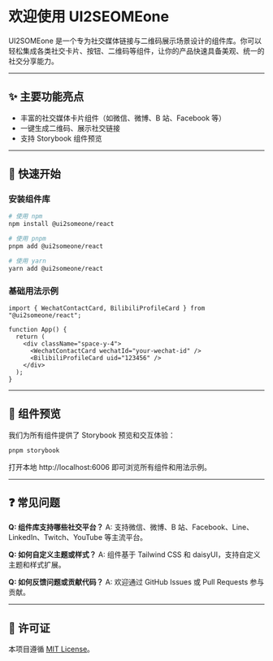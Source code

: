 # 欢迎使用 UI2SEOMEone

UI2SOMEone 是一个专为社交媒体链接与二维码展示场景设计的组件库。你可以轻松集成各类社交卡片、按钮、二维码等组件，让你的产品快速具备美观、统一的社交分享能力。

---

## ✨ 主要功能亮点

- 丰富的社交媒体卡片组件（如微信、微博、B 站、Facebook 等）
- 一键生成二维码、展示社交链接
- 支持 Storybook 组件预览

---

## 🚀 快速开始

### 安装组件库

```bash
# 使用 npm
npm install @ui2someone/react

# 使用 pnpm
pnpm add @ui2someone/react

# 使用 yarn
yarn add @ui2someone/react
```

### 基础用法示例

```tsx
import { WechatContactCard, BilibiliProfileCard } from "@ui2someone/react";

function App() {
  return (
    <div className="space-y-4">
      <WechatContactCard wechatId="your-wechat-id" />
      <BilibiliProfileCard uid="123456" />
    </div>
  );
}
```

---

## 🧩 组件预览

我们为所有组件提供了 Storybook 预览和交互体验：

```bash
pnpm storybook
```

打开本地 http://localhost:6006 即可浏览所有组件和用法示例。

---

## ❓ 常见问题

**Q: 组件库支持哪些社交平台？**
A: 支持微信、微博、B 站、Facebook、Line、LinkedIn、Twitch、YouTube 等主流平台。

**Q: 如何自定义主题或样式？**
A: 组件基于 Tailwind CSS 和 daisyUI，支持自定义主题和样式扩展。

**Q: 如何反馈问题或贡献代码？**
A: 欢迎通过 GitHub Issues 或 Pull Requests 参与贡献。

---

## 📄 许可证

本项目遵循 [MIT License](../LICENSE)。
